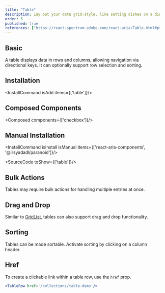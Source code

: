 ```yaml
---
title: "Table"
description: Lay out your data grid-style, like setting dishes on a dinner table clear and organized, perfect for comparison and review.sink/
order: 5
published: true
references: ["https://react-spectrum.adobe.com/react-aria/Table.html#props"]
---
```


## Basic
A table displays data in rows and columns, allowing navigation via directional keys. It can optionally support row selection and sorting.
<How isCenter={false} withNoPadding copyButton={false} toUse="collections/table-demo" />

## Installation
<InstallCommand isAdd items={['table']}/>

## Composed Components
<Composed components={['checkbox']}/>

## Manual Installation
<InstallCommand isInstall isManual items={['react-aria-components', '@irsyadadl/paranoid']}/>

<SourceCode toShow={['table']}/>

## Bulk Actions
Tables may require bulk actions for handling multiple entries at once.
<How isCenter={false} withNoPadding copyButton={false} toUse="collections/table-bulk-demo" />

## Drag and Drop
Similar to [GridList](/docs/components/collections/grid-list), tables can also support drag and drop functionality.
<How isCenter={false} withNoPadding copyButton={false} toUse="collections/table-drag-demo" />

## Sorting
Tables can be made sortable. Activate sorting by clicking on a column header.
<How isCenter={false} withNoPadding copyButton={false} toUse="collections/table-sorting-demo" />

## Href
To create a clickable link within a table row, use the `href` prop.

```jsx
<TableRow href='/collections/table-demo'/>
```
